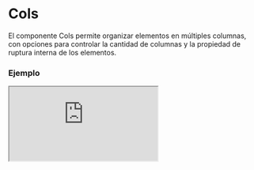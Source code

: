 # Cols

El componente Cols permite organizar elementos en múltiples columnas, con opciones para controlar la cantidad de columnas y la propiedad de ruptura interna de los elementos.


### Ejemplo

<Iframe minHeightIframe="30dvh" src="https://fenextjs-component-storybook.vercel.app/iframe.html?args=&id=cols-cols--index&viewMode=story" />

### Importación

Para importar el componente Cols, se puede hacer desde fenextjs

```tsx copy
import { Cols } from "fenextjs";
```

### Parámetros

| Parámetro | Tipo | Requerido | Default | Descripcion |
| --------- | ---- | --------- | ------- | ----------- |
| nCols | number \| string | no | 2 | Número de columnas en las que se organizarán los elementos. Puede ser un valor numérico o una cadena. |
| breakInside | boolean | no | true | Indica si se debe aplicar la propiedad 'break-inside' para evitar la ruptura interna de los elementos dentro de las columnas. |
| children | ReactNode | no | undefined | Contenido o elementos que se mostrarán dentro de las columnas. |
| className | string | no | '' | Clase CSS para personalizar el contenedor de las columnas. |

### Storybook

Para ver el storybook del componente lo puede hacer con este [link](https://fenextjs-component-storybook.vercel.app/?path=/story/cols-cols--index)

### Usos

- Básico

```tsx copy
<Cols><div>Item 1</div><div>Item 2</div></Cols>
```

- Cols con 3 columnas

```tsx copy
<Cols nCols={3}><div>Item 1</div><div>Item 2</div><div>Item 3</div></Cols>
```

- Cols con breakInside deshabilitado

```tsx copy
<Cols breakInside={false}><div>Item 1</div><div>Item 2</div></Cols>
```

